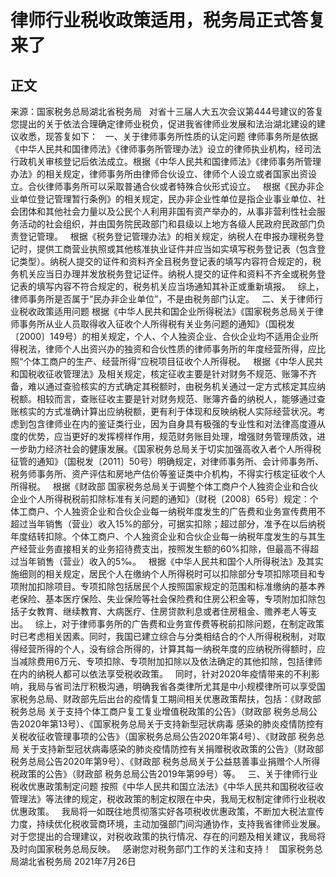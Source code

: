 # 律师行业税收政策适用，税务局正式答复来了
## 正文

来源：国家税务总局湖北省税务局
 
对省十三届人大五次会议第444号建议的答复
您提出的关于依法合理确定律师业税负，促进我省律师业发展和法治湖北建设的建议收悉，现答复如下：
 
一、关于律师事务所性质的认定问题
律师事务所是依据《中华人民共和国律师法》《律师事务所管理办法》设立的律师执业机构，经司法行政机关审核登记后依法成立。根据《中华人民共和国律师法》《律师事务所管理办法》的相关规定，律师事务所由律师合伙设立、律师个人设立或者国家出资设立。合伙律师事务所可以采取普通合伙或者特殊合伙形式设立。
 
根据《民办非企业单位登记管理暂行条例》的相关规定，民办非企业性单位是指企业事业单位、社会团体和其他社会力量以及公民个人利用非国有资产举办的，从事非营利性社会服务活动的社会组织，并由国务院民政部门和县级以上地方各级人民政府民政部门负责登记管理。
 
根据《税务登记管理办法》的相关规定，纳税人在申报办理税务登记时，提供工商营业执照或其他核准执业证件并应当如实填写税务登记表（包含登记类型）。纳税人提交的证件和资料齐全且税务登记表的填写内容符合规定的，税务机关应当日办理并发放税务登记证件。纳税人提交的证件和资料不齐全或税务登记表的填写内容不符合规定的，税务机关应当场通知其补正或重新填报。
 
综上，律师事务所是否属于“民办非企业单位”，不是由税务部门认定。
 
二、关于律师行业税收政策适用问题
根据《中华人民共和国企业所得税法》《国家税务总局关于律师事务所从业人员取得收入征收个人所得税有关业务问题的通知》（国税发〔2000〕149号）的相关规定，个人、个人独资企业、合伙企业均不适用企业所得税法，律师个人出资兴办的独资和合伙性质的律师事务所的年度经营所得，应比照“个体工商户的生产、经营所得”应税项目征收个人所得税。
 
根据《中华人民共和国税收征收管理法》及相关规定，核定征收主要是针对财务不规范、账簿不齐备，难以通过查验核实的方式确定其税额时，由税务机关通过一定方式核定其应纳税额。相较而言，查账征收主要是针对财务规范、账簿齐备的纳税人，能够通过查账核实的方式准确计算出应纳税额，更有利于体现和反映纳税人实际经营状况。考虑到包含律师业在内的鉴证类行业，因为自身具有极强的专业性和对法律高度遵从度的优势，应当更好的发挥榜样作用，规范财务账目处理，增强财务管理质效，进一步助力经济社会的健康发展。《国家税务总局关于切实加强高收入者个人所得税征管的通知》（国税发〔2011〕50号）明确规定，对律师事务所、会计师事务所、税务师事务所、资产评估和房地产估价等鉴证类中介机构，不得实行核定征收个人所得税。
 
根据《财政部 国家税务总局关于调整个体工商户个人独资企业和合伙企业个人所得税税前扣除标准有关问题的通知》（财税〔2008〕65号）规定：个体工商户、个人独资企业和合伙企业每一纳税年度发生的广告费和业务宣传费用不超过当年销售（营业）收入15%的部分，可据实扣除；超过部分，准予在以后纳税年度结转扣除。个体工商户、个人独资企业和合伙企业每一纳税年度发生的与其生产经营业务直接相关的业务招待费支出，按照发生额的60%扣除，但最高不得超过当年销售（营业）收入的5‰。
 
根据《中华人民共和国个人所得税法》及其实施细则的相关规定，居民个人在缴纳个人所得税时可以扣除部分专项扣除项目和专项附加扣除项目。专项扣除包括居民个人按照国家规定的范围和标准缴纳的基本养老保险、基本医疗保险、失业保险等社会保险费和住房公积金等，专项附加扣除包括子女教育、继续教育、大病医疗、住房贷款利息或者住房租金、赡养老人等支出。
 
综上，对于律师事务所的广告费和业务宣传费等税前扣除问题，在制定政策时已考虑相关因素。同时，我国已建立综合与分类相结合的个人所得税税制，对取得经营所得的个人，没有综合所得的，计算其每一纳税年度的应纳税所得额时，应当减除费用6万元、专项扣除、专项附加扣除以及依法确定的其他扣除，包括律师在内的纳税人都可以依法享受税收政策。
 
同时，针对2020年疫情带来的不利影响，我局与省司法厅积极沟通，明确我省各类律所尤其是中小规模律所可以享受国家税务总局、财政部先后出台的疫情复工期间相关优惠政策帮扶，包括：《财政部 税务总局 关于支持个体工商户复工复业增值税政策的公告》（财政部 税务总局公告2020年第13号）、《国家税务总局关于支持新型冠状病毒 感染的肺炎疫情防控有关税收征收管理事项的公告》（国家税务总局公告2020年第4号）、《财政部 税务总局 关于支持新型冠状病毒感染的肺炎疫情防控有关捐赠税收政策的公告》（财政部 税务总局公告2020年第9号）、《财政部 税务总局关于公益慈善事业捐赠个人所得税政策的公告》（财政部 税务总局公告2019年第99号）等。
 
三、关于律师行业税收优惠政策制定问题
按照《中华人民共和国立法法》《中华人民共和国税收征收管理法》等法律的规定，税收政策的制定权限在中央，我局无权制定律师行业税收优惠政策。
 
我局将一如既往地贯彻落实好各项税收优惠政策，不断加大税法宣传力度，持续优化税收营商环境，主动加强部门间沟通协作，支持我省律师业发展。对于您提出的合理建议，对税收政策的执行情况、存在的问题及相关建议，我局将及时向国家税务总局反映。
 
感谢您对税务部门工作的关注和支持！
 
国家税务总局湖北省税务局
2021年7月26日
 
